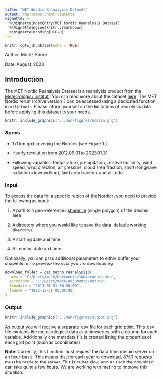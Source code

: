 ```yaml
---
title: "MET Nordic Reanalysis Dataset"
output: rmarkdown::html_vignette
vignette: >
  %\VignetteIndexEntry{MET Nordic Reanalysis Dataset}
  %\VignetteEngine{knitr::rmarkdown}
  %\VignetteEncoding{UTF-8}
---
```


```r
knitr::opts_chunk$set(echo = TRUE)
```
Author: Moritz Shore

Date: August, 2023

## Introduction

The MET Nordic Reanalysis Dataset is a reanalysis product from the [Meteorologisk institutt](https://www.met.no/). You can read more about the dataset [here](https://github.com/metno/NWPdocs/wiki/MET-Nordic-dataset). The MET Nordic rerun archive version 3 can be accessed using a dedicated function in `miljotools`. Please inform yourself on the limitations of reanalysis data before applying this dataset to your needs.

```r
knitr::include_graphics("../man/figures/domain.png")
```


### Specs

-   1x1 km grid covering the Nordics (see Figure 1.)

-   Hourly resolution from 2012.09.01 to 2023.01.31

-   Following variables: temperature, precipitation, relative humidity, wind speed, wind direction, air pressure, cloud area fraction, short+longwave radiation (downwelling), land area fraction, and altitude

### Input

To access the data for a specific region of the Nordics, you need to provide the following as input:

1.  A path to a geo-referenced [shapefile](https://doc.arcgis.com/en/arcgis-online/reference/shapefiles.htm) (single polygon) of the desired area

2.  A directory where you would like to save the data (default: working directory)

3.  A starting date and time

4.  An ending date and time

Optionally, you can pass additional parameters to either buffer your shapefile, or to preview the data you are downloading.

```r
download_folder = get_metno_reanalysis3(
  area = "C:/Users/mosh/Documents/skuterud_wb.shp",
  directory = "C:/Users/mosh/Documents/met_no",
  fromdate = "2013-01-01 00:00:00",
  todate = "2022-12-31 00:00:00"
)
```

### Output

```r
knitr::include_graphics("../man/figures/output.png")
```


As output you will receive a separate .csv file for each grid point. This .csv file contains the meteorological data as a timeseries, with a column for each variable. Additionally one metadata file is created listing the properties of each grid point (such as coordinates)

**Note:** Currently, this function must request the data from met.no server on an hour-basis. This means that for each year to download, 8760 requests must be made to the server. This is rather slow, and as such the download can take quite a few hours. We are working with met.no to improve this situation.
